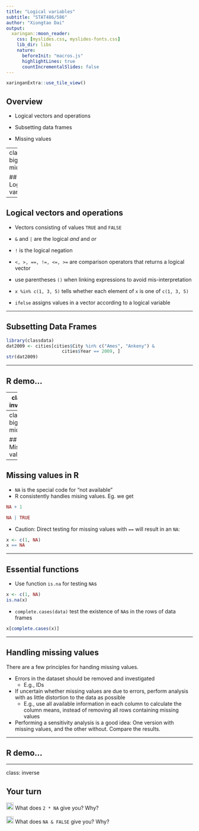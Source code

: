 ```yaml
---
title: "Logical variables"
subtitle: "STAT486/586"
author: "Xiongtao Dai"
output:
  xaringan::moon_reader:
    css: [myslides.css, myslides-fonts.css]
    lib_dir: libs
    nature:
      beforeInit: "macros.js"
      highlightLines: true
      countIncrementalSlides: false
---
```


```r
xaringanExtra::use_tile_view()
```

## Overview

- Logical vectors and operations

- Subsetting data frames

- Missing values

---
class: big, middle 

## Logical variables

---

## Logical vectors and operations

- Vectors consisting of values `TRUE` and `FALSE`

- `&` and `|` are the logical *and* and *or*

- `!` is the logical negation

- `<, >, ==, !=, <=, >=` are comparison operators that returns a logical vector

- use parentheses `()` when linking expressions to avoid mis-interpretation

- `x %in% c(1, 3, 5)` tells whether each element of `x` is one of `c(1, 3, 5)`

- `ifelse` assigns values in a vector according to a logical variable

---

## Subsetting Data Frames
```r
library(classdata)
dat2009 <- cities[cities$City %in% c("Ames", "Ankeny") & 
                     cities$Year == 2009, ]
str(dat2009)
```

<!-- Other useful functions for subsetting data frames are `subset` and `dplyr::filter` (later) -->

---

## R demo...

---
class: inverse

## Your turn


Define a vector: `a <- c(1, 15, 3, 20, 5, 8, 9, 10, 1, 3)`

Create logical vectors to indicate which entries in  `a` are:

<img src="images/green.png" width=20> less than 20<br/>

<img src="images/green.png" width=20> squared value is either at least 100 or less than 10<br/>

<img src="images/green.png" width=20> equals 1 or 3 or 5<br/>


Work on the `cities` dataset in the `classdata` library

<img src="images/green.png" width=20> Get a subset of all data from 2009 to 2012.

<img src="images/blue.png" width=20> Get a subset of all crimes in 2009 in Ames and 2 of its neighboring cities (say, Ankeny and Huxley).

---
class: big, middle 

## Missing values

---

## Missing values in R

- `NA` is the special code for "not available"
- R consistently handles mising values. Eg. we get 
```r
NA + 1
```

```r
NA | TRUE
```
- Caution: Direct testing for missing values with `==` will result in an `NA`:
```r
x <- c(1, NA)
x == NA
```
<!-- - `NaN` is the code for "not a number", e.g. in 0/0 -->

---

## Essential functions 

- Use function `is.na` for testing `NA`s
```r
x <- c(1, NA)
is.na(x)
```

- `complete.cases(data)` test the existence of `NA`s in the rows of data frames
<!-- - `drop_na(data, col1, ...)` drops the rows if `NA`s exist in `col1` or additional columns -->

```r
x[complete.cases(x)]
```

---

## Handling missing values

There are a few principles for handing missing values. 

- Errors in the dataset should be removed and investigated
    - E.g., IDs

- If uncertain whether missing values are due to errors, perform analysis with as little distortion to the data as possible
    - E.g., use all available information in each column to calculate the column means, instead of removing all rows containing missing values

- Performing a sensitivity analysis is a good idea: One version with missing values, and the other without. Compare the results.

---

## R demo...

---
class: inverse

## Your turn

<img src="images/green.png" width=20> What does `2 * NA` give you? Why?

<img src="images/green.png" width=20> What does `NA & FALSE` give you? Why?
